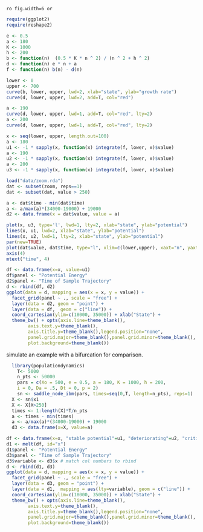 `ro fig.width=6 or`


```r
require(ggplot2)
require(reshape2)
```

```r
e <- 0.5 
a <- 180 
K <- 1000
h <- 200
b <- function(n)  (0.5 * K * n ^ 2) / (n ^ 2 + h ^ 2)
d <- function(n) e * n + a
f <- function(n) b(n) - d(n)
```



```r
lower <- 0
upper <- 700
curve(b, lower, upper, lwd=2, xlab="state", ylab="growth rate")
curve(d, lower, upper, lwd=2, add=T, col="red")

```


```r
a <- 190
curve(d, lower, upper, lwd=1, add=T, col="red", lty=2)
a <- 200
curve(d, lower, upper, lwd=1, add=T, col="red", lty=2)
```





```r

x <- seq(lower, upper, length.out=100)
a <- 180
u1 <- -1 * sapply(x, function(x) integrate(f, lower, x)$value)
a <- 190
u2 <- -1 * sapply(x, function(x) integrate(f, lower, x)$value)
a <- 200
u3 <- -1 * sapply(x, function(x) integrate(f, lower, x)$value)

```



```r
load("data/zoom.rda")
dat <- subset(zoom, reps==1)
dat <- subset(dat, value > 250)

a <- dat$time - min(dat$time) 
a <- a/max(a)*(34000-19000) + 19000
d2 <- data.frame(x = dat$value, value = a)
```


```r
plot(x, u3, type='l', lwd=1, lty=2, xlab="state", ylab="potential")
lines(x, u1, lwd=2, xlab="state", ylab="potential")
lines(x, u2, lwd=1, lty=2, xlab="state", ylab="potential")
par(new=TRUE)
plot(dat$value, dat$time, type="l", xlim=c(lower,upper), xaxt="n", yaxt="n", ylim=c(.997*min(dat$time), max(dat$time)*1.005), xlab="", ylab="")
axis(4)
mtext("time", 4)
```

```r
df <- data.frame(x=x, value=u1)
df$panel <- "Potential Energy"
d2$panel <- "Time of Sample Trajectory"
d <- rbind(df, d2)
ggplot(data = d, mapping = aes(x = x, y = value)) + 
  facet_grid(panel ~ ., scale = "free") +
  layer(data = d2, geom = "point") +
  layer(data = df,  geom = c("line")) +
  coord_cartesian(ylim=c(18000, 35000)) + xlab("State") + 
  theme_bw() + opts(axis.line=theme_blank(),
        axis.text.y=theme_blank(),
        axis.title.y=theme_blank(),legend.position="none",
        panel.grid.major=theme_blank(),panel.grid.minor=theme_blank(),
        plot.background=theme_blank())
```





simulate an example with a bifurcation for comparison.  

```r
  library(populationdynamics)
	T<- 5000
	n_pts <- 50000
	pars = c(Xo = 500, e = 0.5, a = 180, K = 1000, h = 200,
    i = 0, Da = .5, Dt = 0, p = 2)
	sn <- saddle_node_ibm(pars, times=seq(0,T, length=n_pts), reps=1)
  X <- sn$x1
  X <- X[X>250]
  times <- 1:length(X)*T/n_pts
  a <- times - min(times) 
  a <- a/max(a)*(34000-19000) + 19000
  d3 <- data.frame(x=X, value=a)
````



```r
df <- data.frame(x=x, "stable potential"=u1, "deteriorating"=u2, "critical"=u3)
d1 <- melt(df, id="x")
d1$panel <- "Potential Energy"
d3$panel <- "Time of Sample Trajectory"
d3$variable <- d3$x # match col numbers to rbind
d <- rbind(d1, d3)
ggplot(data = d, mapping = aes(x = x, y = value)) + 
  facet_grid(panel ~ ., scale = "free") +
  layer(data = d3, geom = "point") +
  layer(data = d1,  mapping = aes(lty=variable), geom = c("line")) +
  coord_cartesian(ylim=c(18000, 35000)) + xlab("State") + 
  theme_bw() + opts(axis.line=theme_blank(),
        axis.text.y=theme_blank(),
        axis.title.y=theme_blank(),legend.position="none",
        panel.grid.major=theme_blank(),panel.grid.minor=theme_blank(),
        plot.background=theme_blank())
```




